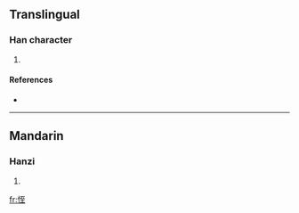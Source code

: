==Translingual==

===Han character===
{{Han char|rn=61|rad=心|as=06|sn=9|four=|canj=心一戈土 (PMIG)}}

# {{defn|Han|sort=心06}}

====References====
* {{Han ref|kx=0384.050|dkj=10549|dj=0714.230|hdz=42295.020|uh=604E|ud=24654}}

----

==Mandarin==

===Hanzi===
{{cmn-hanzi|pin=[[dié]] ([[die2]])|wg=tieh<sup>2</sup>}}

# {{defn|Mandarin}}

[[fr:恎]]